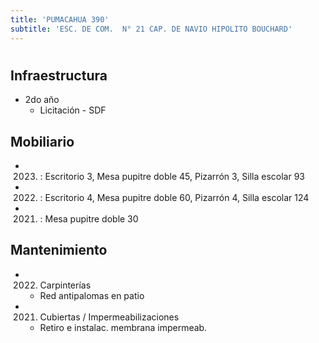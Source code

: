 ```yaml
---
title: 'PUMACAHUA 390'
subtitle: 'ESC. DE COM.  N° 21 CAP. DE NAVIO HIPOLITO BOUCHARD'
---
```


#
## Infraestructura

* 2do año 
    + Licitación - SDF 


## Mobiliario

*  (2023) : Escritorio 3, Mesa pupitre doble 45, Pizarrón 3, Silla escolar 93 

*  (2022) : Escritorio 4, Mesa pupitre doble 60, Pizarrón 4, Silla escolar 124 

*  (2021) : Mesa pupitre doble 30 





## Mantenimiento

*  (2022) Carpinterías 
    + Red antipalomas en patio

*  (2021) Cubiertas / Impermeabilizaciones 
    + Retiro e instalac. membrana impermeab.








